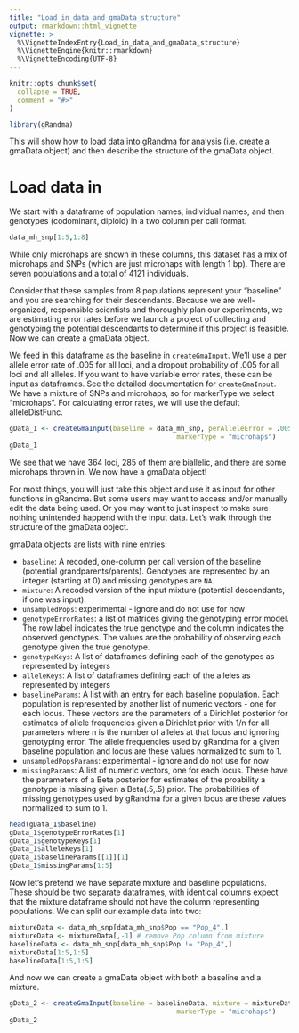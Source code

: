 ```yaml
---
title: "Load_in_data_and_gmaData_structure"
output: rmarkdown::html_vignette
vignette: >
  %\VignetteIndexEntry{Load_in_data_and_gmaData_structure}
  %\VignetteEngine{knitr::rmarkdown}
  %\VignetteEncoding{UTF-8}
---
```


```r
knitr::opts_chunk$set(
  collapse = TRUE,
  comment = "#>"
)
```

```r
library(gRandma)
```


This will show how to load data into gRandma for analysis (i.e. create a gmaData object) and then describe the structure of the gmaData object.

# Load data in

We start with a dataframe of population names, individual names, and then genotypes (codominant, diploid) in a two column per call format.
```r
data_mh_snp[1:5,1:8]
```
While only microhaps are shown in these columns, this dataset has a mix of microhaps and SNPs (which are just microhaps with length 1 bp). There are seven populations and a total of 4121 individuals.

Consider that these samples from 8 populations represent your "baseline" and you are searching for their descendants. Because we are well-organized, responsible scientists and thoroughly plan our experiments, we are estimating error rates before we launch a project of collecting and genotyping the potential descendants to determine if this project is feasible. Now we can create a gmaData object.

We feed in this dataframe as the baseline in `createGmaInput`. We'll use a per allele error rate of .005 for all loci, and a dropout probability of .005 for all loci and all alleles. If you want to have variable error rates, these can be input as dataframes. See the detailed documentation for `createGmaInput`. We have a mixture of SNPs and microhaps, so for markerType we select "microhaps". For calculating error rates, we will use the default alleleDistFunc.

```r
gData_1 <- createGmaInput(baseline = data_mh_snp, perAlleleError = .005, dropoutProb = .005,
										  markerType = "microhaps")
gData_1
```
We see that we have 364 loci, 285 of them are biallelic, and there are some microhaps thrown in. We now have a gmaData object! 

For most things, you will just take this object and use it as input for other functions in gRandma. But some users may want to access and/or manually edit the data being used. Or you may want to just inspect to make sure nothing unintended happend with the input data. Let's walk through the structure of the gmaData object. 

gmaData objects are lists with nine entries:

* `baseline`: A recoded, one-column per call version of the baseline (potential grandparents/parents). Genotypes are represented by an integer (starting at 0) and missing genotypes are `NA`.
* `mixture`: A recoded version of the input mixture (potential descendants, if one was input).
* `unsampledPops`: experimental - ignore and do not use for now
* `genotypeErrorRates`: a list of matrices giving the genotyping error model. The row label indicates the true genotype and the column indicates the observed genotypes. The values are the probability of observing each genotype given the true genotype.
* `genotypeKeys`: A list of dataframes defining each of the genotypes as represented by integers
* `alleleKeys`: A list of dataframes defining each of the alleles as represented by integers
* `baselineParams`: A list with an entry for each baseline population. Each population is represented by another list of numeric vectors - one for each locus. These vectors are the parameters of a Dirichlet posterior for estimates of allele frequencies given a Dirichlet prior with 1/n for all parameters where n is the number of alleles at that locus and ignoring genotyping error. The allele frequencies used by gRandma for a given baseline population and locus are these values normalized to sum to 1.
* `unsampledPopsParams`: experimental - ignore and do not use for now
* `missingParams`: A list of numeric vectors, one for each locus. These have the parameters of a Beta posterior for estimates of the proability a genotype is missing given a Beta(.5,.5) prior. The probabilities of missing genotypes used by gRandma for a given locus are these values normalized to sum to 1.

```r
head(gData_1$baseline)
gData_1$genotypeErrorRates[1]
gData_1$genotypeKeys[1]
gData_1$alleleKeys[1]
gData_1$baselineParams[[1]][1]
gData_1$missingParams[1:5]

```


Now let's pretend we have separate mixture and baseline populations. These should be two separate dataframes, with identical columns expect that the mixture dataframe should not have the column representing populations. We can split our example data into two:
```r
mixtureData <- data_mh_snp[data_mh_snp$Pop == "Pop_4",]
mixtureData <- mixtureData[,-1] # remove Pop column from mixture
baselineData <- data_mh_snp[data_mh_snp$Pop != "Pop_4",]
mixtureData[1:5,1:5]
baselineData[1:5,1:5]

```

And now we can create a gmaData object with both a baseline and a mixture.
```r
gData_2 <- createGmaInput(baseline = baselineData, mixture = mixtureData, perAlleleError = .005, dropoutProb = .005,
										  markerType = "microhaps")
gData_2
```

